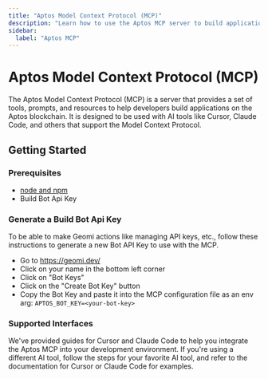 ```yaml
---
title: "Aptos Model Context Protocol (MCP)"
description: "Learn how to use the Aptos MCP server to build applications with AI tools like Cursor and Claude Code"
sidebar:
  label: "Aptos MCP"
---
```



# Aptos Model Context Protocol (MCP)

The Aptos Model Context Protocol (MCP) is a server that provides a set of tools, prompts, and resources to help
developers build applications on the Aptos blockchain. It is designed to be used with AI tools like Cursor, Claude Code,
and others that support the Model Context Protocol.

## Getting Started

### Prerequisites

- [node and npm](https://nodejs.org/en)
- Build Bot Api Key

### Generate a Build Bot Api Key

To be able to make Geomi actions like managing API keys, etc., follow these instructions to generate a new Bot API Key to use with the MCP.

- Go to https://geomi.dev/
- Click on your name in the bottom left corner
- Click on "Bot Keys"
- Click on the "Create Bot Key" button
- Copy the Bot Key and paste it into the MCP configuration file as an env arg: `APTOS_BOT_KEY=<your-bot-key>`

### Supported Interfaces

We've provided guides for Cursor and Claude Code to help you integrate the Aptos MCP into your development environment.
If you're using a different AI tool, follow the steps for your favorite AI tool, and refer to the documentation for
Cursor or Claude Code for examples.

<CardGrid>
  <LinkCard href="aptos-mcp/claude" title="Claude Code" description="Set up for Claude Code" />

  <LinkCard href="aptos-mcp/cursor" title="Cursor" description="Set up for Cursor" />
</CardGrid>
